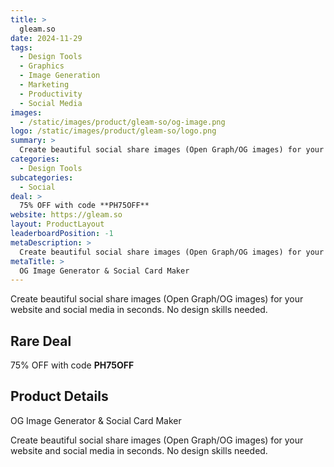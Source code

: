 ```yaml
---
title: >
  gleam.so
date: 2024-11-29
tags:
  - Design Tools
  - Graphics
  - Image Generation
  - Marketing
  - Productivity
  - Social Media
images:
  - /static/images/product/gleam-so/og-image.png
logo: /static/images/product/gleam-so/logo.png
summary: >
  Create beautiful social share images (Open Graph/OG images) for your website and social media in seconds. No design skills needed.
categories:
  - Design Tools
subcategories:
  - Social
deal: >
  75% OFF with code **PH75OFF**
website: https://gleam.so
layout: ProductLayout
leaderboardPosition: -1
metaDescription: >
  Create beautiful social share images (Open Graph/OG images) for your website and social media in seconds. No design skills needed.
metaTitle: >
  OG Image Generator & Social Card Maker
---
```

Create beautiful social share images (Open Graph/OG images) for your website and social media in seconds. No design skills needed.

## Rare Deal

75% OFF with code **PH75OFF**

## Product Details

OG Image Generator & Social Card Maker

Create beautiful social share images (Open Graph/OG images) for your website and social media in seconds. No design skills needed.
